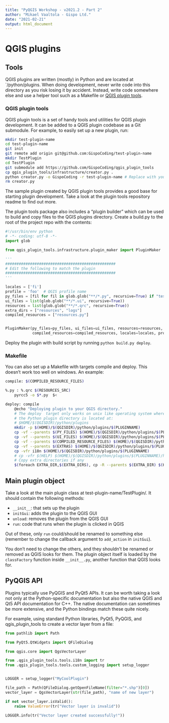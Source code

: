 ```yaml
---
title: "PyQGIS Workshop - v2021.2 - Part 2"
author: "Mikael Vaaltola - Gispo Ltd."
date: "2021-02-21"
output: html_document
---
```


# QGIS plugins

## Tools

QGIS plugins are written (mostly) in Python and are located at `<QGIS profile directory>/python/plugins. When doing development, never write code into this directory as you risk losing it by accident. Instead, write code somewhere else and use a helper tool such as a Makefile or [QGIS plugin tools](https://github.com/GispoCoding/qgis_plugin_tools).

### QGIS plugin tools

QGIS plugin tools is a set of handy tools and utilities for QGIS plugin development. It can be added to a QGIS plugin codebase as a Git submodule. For example, to easily set up a new plugin, run:

```sh
mkdir test-plugin-name
cd test-plugin-name
git init
git remote add origin git@github.com:GispoCoding/test-plugin-name
mkdir TestPlugin
cd TestPlugin
git submodule add https://github.com/GispoCoding/qgis_plugin_tools
cp qgis_plugin_tools/infrastructure/creator.py .
python creator.py -o GispoCoding -r test-plugin-name # Replace with your information
rm creator.py
```

The sample plugin created by QGIS plugin tools provides a good base for starting plugin development. Take a look at the plugin tools repository readme to find out more.

The plugin tools package also includes a "plugin builder" which can be used to build and copy files to the QGIS plugins directory. Create a build.py to the root of the project repo with the contents:

```python
#!/usr/bin/env python
# -*- coding: utf-8 -*-
import glob

from qgis_plugin_tools.infrastructure.plugin_maker import PluginMaker

'''
#################################################
# Edit the following to match the plugin
#################################################
'''

locales = ['fi']
profile = 'foo'  # QGIS profile name
py_files = [fil for fil in glob.glob("**/*.py", recursive=True) if "test/" not in fil]
ui_files = list(glob.glob("**/*.ui", recursive=True))
resources = list(glob.glob("**/*.qrc", recursive=True))
extra_dirs = ["resources", "logs"]
compiled_resources = ["resources.py"]


PluginMaker(py_files=py_files, ui_files=ui_files, resources=resources, extra_dirs=extra_dirs,
            compiled_resources=compiled_resources, locales=locales, profile=profile)

```
Deploy the plugin with build script by running `python build.py deploy`.


### Makefile

You can also set up a Makefile with targets compile and deploy. This doesn't work too well on windows. An example:

```sh
compile: $(COMPILED_RESOURCE_FILES)

%.py : %.qrc $(RESOURCES_SRC)
	pyrcc5 -o $*.py  $<

deploy: compile
	@echo "Deploying plugin to your QGIS directory."
	# The deploy  target only works on unix like operating system where
	# the Python plugin directory is located at:
	# $HOME/$(QGISDIR)/python/plugins
	mkdir -p $(HOME)/$(QGISDIR)/python/plugins/$(PLUGINNAME)
	cp -vf --parents $(PY_FILES) $(HOME)/$(QGISDIR)/python/plugins/$(PLUGINNAME)
	cp -vf --parents $(UI_FILES) $(HOME)/$(QGISDIR)/python/plugins/$(PLUGINNAME)
	cp -vf --parents $(COMPILED_RESOURCE_FILES) $(HOME)/$(QGISDIR)/python/plugins/$(PLUGINNAME)
	cp -vf --parents $(EXTRAS) $(HOME)/$(QGISDIR)/python/plugins/$(PLUGINNAME)
	cp -vfr i18n $(HOME)/$(QGISDIR)/python/plugins/$(PLUGINNAME)
	# cp -vfr $(HELP) $(HOME)/$(QGISDIR)/python/plugins/$(PLUGINNAME)/help
	# Copy extra directories if any
	$(foreach EXTRA_DIR,$(EXTRA_DIRS), cp -R --parents $(EXTRA_DIR) $(HOME)/$(QGISDIR)/python/plugins/$(PLUGINNAME)/;)
```

## Main plugin object

Take a look at the main plugin class at test-plugin-name/TestPlugin/. It should contain the following methods:

- `__init__`: that sets up the plugin
- `initGui`: adds the plugin to the QGIS GUI
- `unload`: removes the plugin from the QGIS GUI
- `run`: code that runs when the plugin is clicked in QGIS

Out of these, only `run` could/should be renamed to something else (remember to change the callback argument to `add_action` in `initGui`).

You don't need to change the others, and they shouldn't be renamed or removed as QGIS looks for them. The plugin object itself is loaded by the `classFactory` function inside `__init__.py`, another function that QGIS looks for.


## PyQGIS API

Plugins typically use PyQGIS and PyQt5 APIs. It can be worth taking a look not only at the Python-specific documentation but also the native QGIS and Qt5 API documentation for C++. The native documentation can sometimes be more extensive, and the Python bindings match these quite nicely.

For example, using standard Python libraries, PyQt5, PyQGIS, and qgis_plugin_tools to create a vector layer from a file:

```python
from pathlib import Path

from PyQt5.QtWidgets import QFileDialog

from qgis.core import QgsVectorLayer

from .qgis_plugin_tools.tools.i18n import tr
from .qgis_plugin_tools.tools.custom_logging import setup_logger


LOGGER = setup_logger("MyCoolPlugin")

file_path = Path(QFileDialog.getOpenFileName(filter="*.shp")[0])
vector_layer = QgsVectorLayer(str(file_path), "name of new layer")

if not vector_layer.isValid():
    raise ValueError(tr("Vector layer is invalid"))

LOGGER.info(tr("Vector layer created successfully!"))

```
